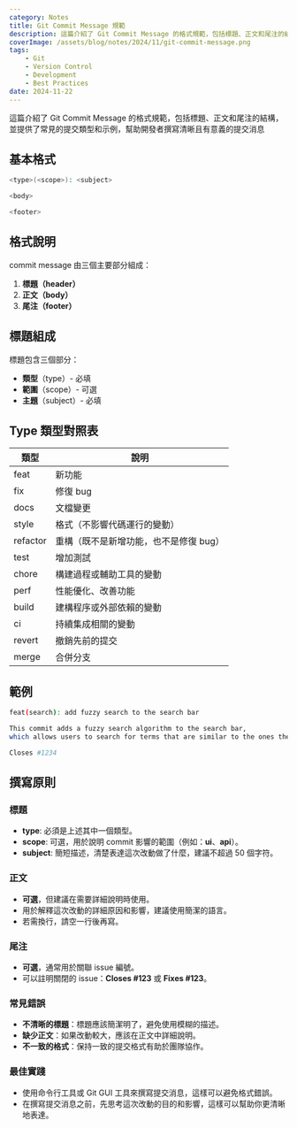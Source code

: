 ```yaml
---
category: Notes
title: Git Commit Message 規範
description: 這篇介紹了 Git Commit Message 的格式規範，包括標題、正文和尾注的結構，並提供了常見的提交類型和示例，幫助開發者撰寫清晰且有意義的提交消息。
coverImage: /assets/blog/notes/2024/11/git-commit-message.png
tags:
    - Git
    - Version Control
    - Development
    - Best Practices
date: 2024-11-22
---
```


這篇介紹了 Git Commit Message 的格式規範，包括標題、正文和尾注的結構，並提供了常見的提交類型和示例，幫助開發者撰寫清晰且有意義的提交消息

## 基本格式

```bash
<type>(<scope>): <subject>

<body>

<footer>
```

## 格式說明

commit message 由三個主要部分組成：

1. **標題（header）**
2. **正文（body）**
3. **尾注（footer）**

## 標題組成

標題包含三個部分：

- **類型**（type）- 必填
- **範圍**（scope）- 可選
- **主題**（subject）- 必填

## Type 類型對照表

| 類型     | 說明                                   |
| -------- | -------------------------------------- |
| feat     | 新功能                                 |
| fix      | 修復 bug                               |
| docs     | 文檔變更                               |
| style    | 格式（不影響代碼運行的變動）           |
| refactor | 重構（既不是新增功能，也不是修復 bug） |
| test     | 增加測試                               |
| chore    | 構建過程或輔助工具的變動               |
| perf     | 性能優化、改善功能                     |
| build    | 建構程序或外部依賴的變動               |
| ci       | 持續集成相關的變動                     |
| revert   | 撤銷先前的提交                         |
| merge    | 合併分支                               |

## 範例

```bash
feat(search): add fuzzy search to the search bar

This commit adds a fuzzy search algorithm to the search bar,
which allows users to search for terms that are similar to the ones they type in.

Closes #1234
```

## 撰寫原則

### 標題

- **type**: 必須是上述其中一個類型。
- **scope**: 可選，用於說明 commit 影響的範圍（例如：**ui**、**api**）。
- **subject**: 簡短描述，清楚表達這次改動做了什麼，建議不超過 50 個字符。

### 正文

- **可選**，但建議在需要詳細說明時使用。
- 用於解釋這次改動的詳細原因和影響，建議使用簡潔的語言。
- 若需換行，請空一行後再寫。

### 尾注

- **可選**，通常用於關聯 issue 編號。
- 可以註明關閉的 issue：**Closes #123** 或 **Fixes #123**。

### 常見錯誤

- **不清晰的標題**：標題應該簡潔明了，避免使用模糊的描述。
- **缺少正文**：如果改動較大，應該在正文中詳細說明。
- **不一致的格式**：保持一致的提交格式有助於團隊協作。

### 最佳實踐

- 使用命令行工具或 Git GUI 工具來撰寫提交消息，這樣可以避免格式錯誤。
- 在撰寫提交消息之前，先思考這次改動的目的和影響，這樣可以幫助你更清晰地表達。
